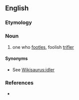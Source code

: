 ==English==

===Etymology===
{{suffix|en|footle|er}}

===Noun===
{{en-noun}}

# one who [[footle]]s, foolish [[trifler]]

====Synonyms====
* See [[Wikisaurus:idler]]

===References===
* {{R:Websters}}